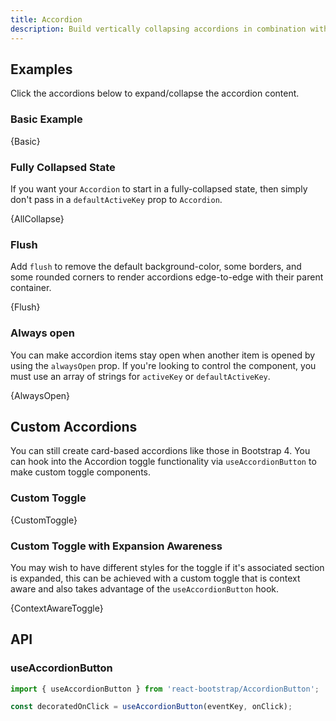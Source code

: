 ```yaml
---
title: Accordion
description: Build vertically collapsing accordions in combination with the Collapse component
---
```



## Examples

Click the accordions below to expand/collapse the accordion content.

### Basic Example

<CodeBlock language="jsx" live>
  {Basic}
</CodeBlock>

### Fully Collapsed State

If you want your `Accordion` to start in a fully-collapsed state, then simply don't pass in a `defaultActiveKey` prop to `Accordion`.

<CodeBlock language="jsx" live>
  {AllCollapse}
</CodeBlock>

### Flush

Add `flush` to remove the default background-color, some borders, and some rounded corners to render accordions edge-to-edge with their parent container.

<CodeBlock language="jsx" live>
  {Flush}
</CodeBlock>

### Always open

You can make accordion items stay open when another item is opened by using the `alwaysOpen` prop. If you're looking to
control the component, you must use an array of strings for `activeKey` or `defaultActiveKey`.

<CodeBlock language="jsx" live>
  {AlwaysOpen}
</CodeBlock>

## Custom Accordions

You can still create card-based accordions like those in Bootstrap 4. You can hook
into the Accordion toggle functionality via `useAccordionButton` to make custom
toggle components.

### Custom Toggle

<CodeBlock language="jsx" live noInline>
  {CustomToggle}
</CodeBlock>

### Custom Toggle with Expansion Awareness

You may wish to have different styles for the toggle if it's associated section is expanded,
this can be achieved with a custom toggle that is context aware and also takes advantage of the `useAccordionButton` hook.

<CodeBlock language="jsx" live noInline>
  {ContextAwareToggle}
</CodeBlock>

## API

<PropsTable name="Accordion" />
<PropsTable name="AccordionItem" />
<PropsTable name="AccordionHeader" />
<PropsTable name="AccordionBody" />
<PropsTable name="AccordionButton" />
<PropsTable name="AccordionCollapse" />

### useAccordionButton

```jsx
import { useAccordionButton } from 'react-bootstrap/AccordionButton';

const decoratedOnClick = useAccordionButton(eventKey, onClick);
```
